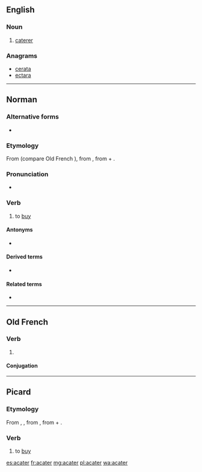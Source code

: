 ==English==

===Noun===
{{en-noun}}

# {{context|obsolete|lang=en}} [[caterer]]

===Anagrams===
* [[cerata#English|cerata]]
* [[ectara#English|ectara]]

----

==Norman==

===Alternative forms===
* {{l|nrf|acataer}} {{qualifier|continental Normandy}}

===Etymology===
From {{etyl|ONF.|nrf}} {{m|fro|acater}} (compare Old French {{m|fro|achater}}), from {{etyl|VL.|nrf}} {{m|la|*accaptāre}}, from {{etyl|la|nrf}} {{m|la|ad}} + {{m|la|capto|captō, captāre}}.

===Pronunciation===
* {{audio|Jer-acater.ogg|Audio (Jersey)|lang=nrf}}

===Verb===
{{nrf-verb}}

# {{label|nrf|Jersey}} to [[buy]]

====Antonyms====
* {{l|nrf|vendre||to sell}}

====Derived terms====
* {{l|nrf|acateux||buyer}}

====Related terms====
* {{l|nrf|acat||purchase}}

----

==Old French==

===Verb===
{{head|fro|verb}}

# {{context|Picardy|lang=fro}} {{alternative form of|achater|lang=fro}}

====Conjugation====
{{fro-conj-er}}

----

==Picard==

===Etymology===
From {{etyl|fro|pcd}} {{term|acater|lang=fro}}, {{term|achater|lang=fro}}, from {{etyl|VL.|pcd}} {{m|la|*accaptāre}}, from {{etyl|la|pcd}} {{term|ad|lang=la}} + {{term|capto|captō, captāre|lang=la}}.

===Verb===
{{head|pcd|verb}}

# to [[buy]]

[[es:acater]]
[[fr:acater]]
[[mg:acater]]
[[pl:acater]]
[[wa:acater]]